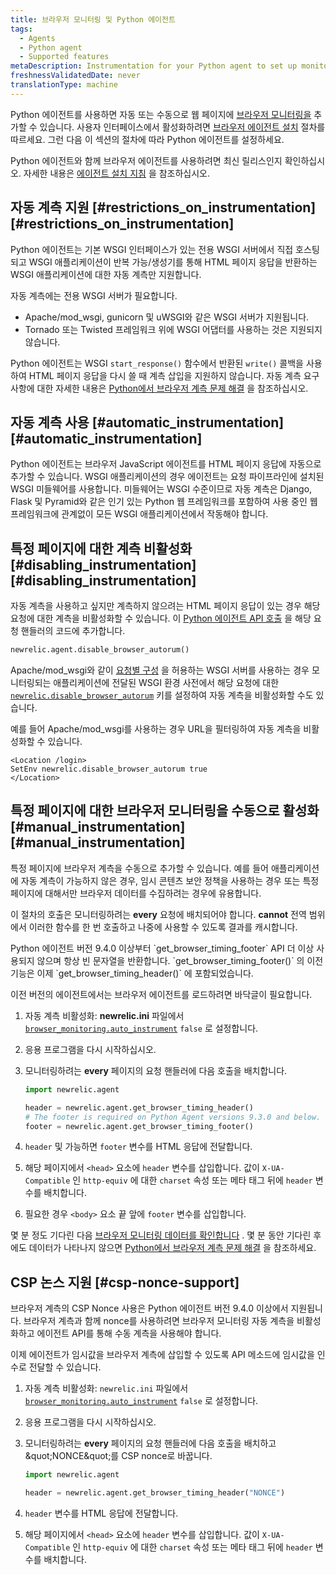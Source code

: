 ```yaml
---
title: 브라우저 모니터링 및 Python 에이전트
tags:
  - Agents
  - Python agent
  - Supported features
metaDescription: Instrumentation for your Python agent to set up monitoring with browser instrumentation.
freshnessValidatedDate: never
translationType: machine
---
```


Python 에이전트를 사용하면 자동 또는 수동으로 웹 페이지에 [브라우저 모니터링을](/docs/browser/new-relic-browser/getting-started/introduction-new-relic-browser) 추가할 수 있습니다. 사용자 인터페이스에서 <InlinePopover type="browser" />활성화하려면 [브라우저 에이전트 설치](/docs/browser/new-relic-browser/installation/install-new-relic-browser-agent) 절차를 따르세요. 그런 다음 이 섹션의 절차에 따라 Python 에이전트를 설정하세요.

Python 에이전트와 함께 브라우저 에이전트를 사용하려면 최신 릴리스인지 확인하십시오. 자세한 내용은 [에이전트 설치 지침](/docs/agents/python-agent/installation-and-configuration/python-agent-installation) 을 참조하십시오.

## 자동 계측 지원 [#restrictions\_on\_instrumentation][#restrictions_on_instrumentation]

Python 에이전트는 기본 WSGI 인터페이스가 있는 전용 WSGI 서버에서 직접 호스팅되고 WSGI 애플리케이션이 반복 가능/생성기를 통해 HTML 페이지 응답을 반환하는 WSGI 애플리케이션에 대한 자동 계측만 지원합니다.

자동 계측에는 전용 WSGI 서버가 필요합니다.

* Apache/mod\_wsgi, gunicorn 및 uWSGI와 같은 WSGI 서버가 지원됩니다.
* Tornado 또는 Twisted 프레임워크 위에 WSGI 어댑터를 사용하는 것은 지원되지 않습니다.

Python 에이전트는 WSGI `start_response()` 함수에서 반환된 `write()` 콜백을 사용하여 HTML 페이지 응답을 다시 쓸 때 계측 삽입을 지원하지 않습니다. 자동 계측 요구 사항에 대한 자세한 내용은 [Python에서 브라우저 계측 문제 해결](/docs/agents/python-agent/troubleshooting/troubleshooting-page-load-timing-python) 을 참조하십시오.

## 자동 계측 사용 [#automatic\_instrumentation][#automatic_instrumentation]

Python 에이전트는 브라우저 JavaScript 에이전트를 HTML 페이지 응답에 자동으로 추가할 수 있습니다. WSGI 애플리케이션의 경우 에이전트는 요청 파이프라인에 설치된 WSGI 미들웨어를 사용합니다. 미들웨어는 WSGI 수준이므로 자동 계측은 Django, Flask 및 Pyramid와 같은 인기 있는 Python 웹 프레임워크를 포함하여 사용 중인 웹 프레임워크에 관계없이 모든 WSGI 애플리케이션에서 작동해야 합니다.

## 특정 페이지에 대한 계측 비활성화 [#disabling\_instrumentation][#disabling_instrumentation]

자동 계측을 사용하고 싶지만 계측하지 않으려는 HTML 페이지 응답이 있는 경우 해당 요청에 대한 계측을 비활성화할 수 있습니다. 이 [Python 에이전트 API 호출](/docs/agents/python-agent/installation-configuration/python-agent-configuration#disable_browser_autorum) 을 해당 요청 핸들러의 코드에 추가합니다.

```py
newrelic.agent.disable_browser_autorum()
```

Apache/mod\_wsgi와 같이 [요청별 구성](/docs/agents/python-agent/installation-configuration/python-agent-configuration#per-request-configuration) 을 허용하는 WSGI 서버를 사용하는 경우 모니터링되는 애플리케이션에 전달된 WSGI 환경 사전에서 해당 요청에 대한 [`newrelic.disable_browser_autorum`](/docs/agents/python-agent/installation-configuration/python-agent-configuration#disable_browser_autorum) 키를 설정하여 자동 계측을 비활성화할 수도 있습니다.

예를 들어 Apache/mod\_wsgi를 사용하는 경우 URL을 필터링하여 자동 계측을 비활성화할 수 있습니다.

```apacheconf
<Location /login>
SetEnv newrelic.disable_browser_autorum true
</Location>
```

## 특정 페이지에 대한 브라우저 모니터링을 수동으로 활성화 [#manual\_instrumentation][#manual_instrumentation]

특정 페이지에 브라우저 계측을 수동으로 추가할 수 있습니다. 예를 들어 애플리케이션에 자동 계측이 가능하지 않은 경우, 임시 콘텐츠 보안 정책을 사용하는 경우 또는 특정 페이지에 대해서만 브라우저 데이터를 수집하려는 경우에 유용합니다.

이 절차의 호출은 모니터링하려는 <DNT>**every**</DNT> 요청에 배치되어야 합니다. <DNT>**cannot**</DNT> 전역 범위에서 이러한 함수를 한 번 호출하고 나중에 사용할 수 있도록 결과를 캐시합니다.

<Callout variant="important">
  Python 에이전트 버전 9.4.0 이상부터 `get_browser_timing_footer` API 더 이상 사용되지 않으며 항상 빈 문자열을 반환합니다. `get_browser_timing_footer()` 의 이전 기능은 이제 `get_browser_timing_header()` 에 포함되었습니다.

  이전 버전의 에이전트에서는 브라우저 에이전트를 로드하려면 바닥글이 필요합니다.
</Callout>

1. 자동 계측 비활성화: <DNT>**newrelic.ini**</DNT> 파일에서 [`browser_monitoring.auto_instrument`](/docs/agents/python-agent/installation-configuration/python-agent-configuration#browser-auto) `false` 로 설정합니다.

2. 응용 프로그램을 다시 시작하십시오.

3. 모니터링하려는 <DNT>**every**</DNT> 페이지의 요청 핸들러에 다음 호출을 배치합니다.

   ```py
   import newrelic.agent

   header = newrelic.agent.get_browser_timing_header()
   # The footer is required on Python Agent versions 9.3.0 and below.
   footer = newrelic.agent.get_browser_timing_footer()
   ```

4. `header` 및 가능하면 `footer` 변수를 HTML 응답에 전달합니다.

5. 해당 페이지에서 `<head>` 요소에 `header` 변수를 삽입합니다. 값이 `X-UA-Compatible` 인 `http-equiv` 에 대한 `charset` 속성 또는 메타 태그 뒤에 `header` 변수를 배치합니다.

6. 필요한 경우 `<body>` 요소 끝 앞에 `footer` 변수를 삽입합니다.

몇 분 정도 기다린 다음 [브라우저 모니터링 데이터를 확인합니다](/docs/browser/new-relic-browser/getting-started/browser-overview-website-performance-glance) . 몇 분 동안 기다린 후에도 데이터가 나타나지 않으면 [Python에서 브라우저 계측 문제 해결](/docs/agents/python-agent/troubleshooting/troubleshooting-page-load-timing-python) 을 참조하세요.

## CSP 논스 지원 [#csp-nonce-support]

브라우저 계측의 CSP Nonce 사용은 Python 에이전트 버전 9.4.0 이상에서 지원됩니다. 브라우저 계측과 함께 nonce를 사용하려면 브라우저 모니터링 자동 계측을 비활성화하고 에이전트 API를 통해 수동 계측을 사용해야 합니다.

이제 에이전트가 임시값을 브라우저 계측에 삽입할 수 있도록 API 메소드에 임시값을 인수로 전달할 수 있습니다.

1. 자동 계측 비활성화: `newrelic.ini` 파일에서 [`browser_monitoring.auto_instrument`](/docs/agents/python-agent/installation-configuration/python-agent-configuration#browser-auto) `false` 로 설정합니다.

2. 응용 프로그램을 다시 시작하십시오.

3. 모니터링하려는 <DNT>**every**</DNT> 페이지의 요청 핸들러에 다음 호출을 배치하고 &amp;quot;NONCE&amp;quot;를 CSP nonce로 바꿉니다.

   ```py
   import newrelic.agent

   header = newrelic.agent.get_browser_timing_header("NONCE")
   ```

4. `header` 변수를 HTML 응답에 전달합니다.

5. 해당 페이지에서 `<head>` 요소에 `header` 변수를 삽입합니다. 값이 `X-UA-Compatible` 인 `http-equiv` 에 대한 `charset` 속성 또는 메타 태그 뒤에 `header` 변수를 배치합니다.